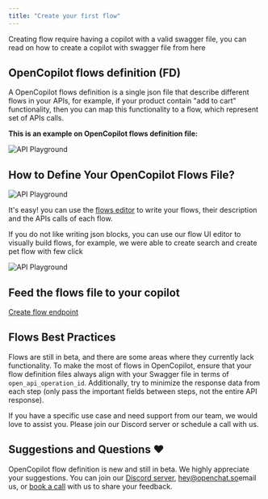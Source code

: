 ```yaml
---
title: "Create your first flow"
---
```


Creating flow require having a copilot with a valid swagger file, you can read on how to create a copilot with swagger file from here

## OpenCopilot flows definition (FD)

A OpenCopilot flows definition is a single json file that describe different flows in your APIs, for example, if your product contain "add to cart" functionality, then you can
map this functionality to a flow, which represent set of APIs calls.


**This is an example on OpenCopilot flows definition file:**

![API Playground](/images/flows-file-example.png)



## How to Define Your OpenCopilot Flows File?

![API Playground](/images/editor.png)


It's easy! you can use the [flows editor](https://editor.opencopilot.so/) to write your flows, their description and the APIs calls of each flow.

If you do not like writing json blocks, you can use our flow UI editor to visually build flows, for example, we were able to create search and create pet flow with few click

![API Playground](/images/ui-editor.png)



## Feed the flows file to your copilot

[Create flow endpoint](/api-reference/endpoint/workflow/create_workflow)

## Flows Best Practices

Flows are still in beta, and there are some areas where they currently lack functionality. To make the most of flows in OpenCopilot, ensure that your flow definition files always align with your Swagger file in terms of `open_api_operation_id`. Additionally, try to minimize the response data from each step (only pass the important fields between steps, not the entire API response).

If you have a specific use case and need support from our team, we would love to assist you. Please join our Discord server or schedule a call with us.


## Suggestions and Questions ❤️

OpenCopilot flow definition is new and still in beta. We highly appreciate your suggestions. You can join our [Discord server](https://discord.gg/yjEgCgvefr), [hey@openchat.so](mailto:hey@openchat.so)email us, or [book a call](https://calendly.com/hey-pk0) with us to share your feedback.

